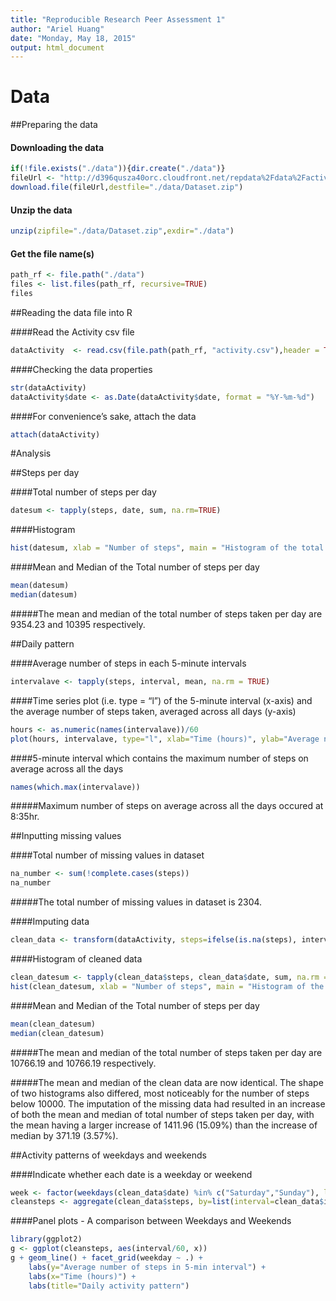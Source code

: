 ```yaml
---
title: "Reproducible Research Peer Assessment 1"
author: "Ariel Huang"
date: "Monday, May 18, 2015"
output: html_document
---
```

# Data


##Preparing the data


#### Downloading the data
```r
if(!file.exists("./data")){dir.create("./data")}
fileUrl <- "http://d396qusza40orc.cloudfront.net/repdata%2Fdata%2Factivity.zip"
download.file(fileUrl,destfile="./data/Dataset.zip")
```

#### Unzip the data
```r
unzip(zipfile="./data/Dataset.zip",exdir="./data")
```

#### Get the file name(s)
```r
path_rf <- file.path("./data")
files <- list.files(path_rf, recursive=TRUE)
files
```


##Reading the data file into R


####Read the Activity csv file
```r
dataActivity  <- read.csv(file.path(path_rf, "activity.csv"),header = TRUE)
```

####Checking the data properties
```r
str(dataActivity)
dataActivity$date <- as.Date(dataActivity$date, format = "%Y-%m-%d")
```

####For convenience's sake, attach the data
```r
attach(dataActivity)
```


#Analysis


##Steps per day


####Total number of steps per day
```r
datesum <- tapply(steps, date, sum, na.rm=TRUE)
```

####Histogram
```r
hist(datesum, xlab = "Number of steps", main = "Histogram of the total number of steps taken each day")
```

####Mean and Median of the Total number of steps per day
```r
mean(datesum)
median(datesum)
```
#####The mean and median of the total number of steps taken per day are 9354.23 and 10395 respectively.


##Daily pattern


####Average number of steps in each 5-minute intervals
```r
intervalave <- tapply(steps, interval, mean, na.rm = TRUE)
```

####Time series plot (i.e. type = "l") of the 5-minute interval (x-axis) and the average number of steps taken, averaged across all days (y-axis)
```r
hours <- as.numeric(names(intervalave))/60
plot(hours, intervalave, type="l", xlab="Time (hours)", ylab="Average number of steps in 5-min interval", main="Daily activity pattern")
```

####5-minute interval which contains the maximum number of steps on average across all the days
```r
names(which.max(intervalave))
```
#####Maximum number of steps on average across all the days occured at 8:35hr.


##Inputting missing values


####Total number of missing values in dataset
```r
na_number <- sum(!complete.cases(steps))
na_number
```
#####The total number of missing values in dataset is 2304.


####Imputing data
```r
clean_data <- transform(dataActivity, steps=ifelse(is.na(steps), intervalave, steps))
```

####Histogram of cleaned data
```r
clean_datesum <- tapply(clean_data$steps, clean_data$date, sum, na.rm = TRUE)
hist(clean_datesum, xlab = "Number of steps", main = "Histogram of the total number of steps taken each day")
```

####Mean and Median of the Total number of steps per day
```r
mean(clean_datesum)
median(clean_datesum)
```
#####The mean and median of the total number of steps taken per day are 10766.19 and 10766.19 respectively. 

#####The mean and median of the clean data are now identical. The shape of two histograms also differed, most noticeably for the number of steps below 10000. The imputation of the missing data had resulted in an increase of both the mean and median of total number of steps taken per day, with the mean having a larger increase of 1411.96 (15.09%) than the increase of median by 371.19 (3.57%).


##Activity patterns of weekdays and weekends


####Indicate whether each date is a weekday or weekend
```r
week <- factor(weekdays(clean_data$date) %in% c("Saturday","Sunday"), labels=c("weekday","weekend"), ordered=FALSE)
cleansteps <- aggregate(clean_data$steps, by=list(interval=clean_data$interval, weekday=week), mean)
```

####Panel plots - A comparison between Weekdays and Weekends
```r
library(ggplot2)
g <- ggplot(cleansteps, aes(interval/60, x))
g + geom_line() + facet_grid(weekday ~ .) +
    labs(y="Average number of steps in 5-min interval") +
    labs(x="Time (hours)") +
    labs(title="Daily activity pattern")
```
